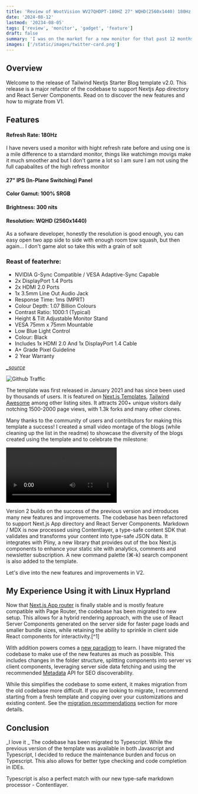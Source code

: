 ```yaml
---
title: 'Review of WootVision WV27QHDPT-180HZ 27" WQHD(2560x1440) 180Hz 1ms IPS AMD FreeSync Gaming Monitor"'
date: '2024-08-12'
lastmod: '20234-08-05'
tags: ['review', 'monitor', 'gadget', 'feature']
draft: false
summary: 'I was on the market for a new monitor for that past 12 months, when I final bought the WootVision monitor it meet all my expections and beyond and this is my review of the  monitore of I have bbeen using monitor for over a month'
images: ['/static/images/twitter-card.png']
---
```


## Overview

Welcome to the release of Tailwind Nextjs Starter Blog template v2.0. This
release is a major refactor of the codebase to support Nextjs App directory and
React Server Components. Read on to discover the new features and how to migrate
from V1.

<TOCInline toc={props.toc} exclude="Introduction" />

## Features


#### Refresh Rate: 180Hz
  I have nevers used a monitor with hight refresh rate before and using one is a
  mile difference to a starndard monitor, things like watchimgn movigs make it
  much smoother and but I don't game a lot so I am sure I am not using the full
  capabalites of the high refress monitor

#### 27" IPS (In-Plane Switching) Panel


#### Color Gamut: 100% SRGB


#### Brightness: 300 nits

#### Resolution: WQHD (2560x1440)
As a sofware developer, honestly the resolution is good enough, you can easy
open two app side to side with enough room tow squash, but then again... I don't
game alot so take this with a grain of solt

### Reast of featerhre:

- NVIDIA G-Sync Compatible / VESA Adaptive-Sync Capable
- 2x DisplayPort 1.4 Ports
- 2x HDMI 2.0 Ports
- 1x 3.5mm Line Out Audio Jack
- Response Time: 1ms (MPRT)
- Colour Depth: 1.07 Billion Colours
- Contrast Ratio: 1000:1 (Typical)
- Height & Tilt Adjustable Monitor Stand
- VESA 75mm x 75mm Mountable
- Low Blue Light Control
- Colour: Black
- Includes 1x HDMI 2.0 And 1x DisplayPort 1.4 Cable
- A+ Grade Pixel Guideline
- 2 Year Warranty

_[_source](https://www.wootware.co.za/wootvision-wv27qhdpt-180hz-27-wqhd-2560x1440-180hz-1ms-ips-amd-freesync-gaming-monitor.html)_


![Github Traffic](/static/images/github-traffic.png)

The template was first released in January 2021 and has since been used by thousands of users. It is featured on [Next.js Templates](https://vercel.com/templates/next.js/tailwind-css-starter-blog), [Tailwind Awesome](https://www.tailwindawesome.com/resources/tailwind-nextjs-starter-blog) among other listing sites. It attracts 200+ unique visitors daily notching 1500-2000 page views, with 1.3k forks and many other clones.

Many thanks to the community of users and contributors for making this template
a success! I created a small video montage of the blogs (while cleaning up the
list in the readme) to showcase the diversity of the blogs created using the
template and to celebrate the milestone:

<video controls>
  <source
    src="https://github-production-user-asset-6210df.s3.amazonaws.com/28362229/258559849-2124c81f-b99d-4431-839c-347e01a2616c.webm"
    type="video/webm"
  />
</video>

Version 2 builds on the success of the previous version and introduces many new
features and improvements. The codebase has been refactored to support Next.js
App directory and React Server Components. Markdown / MDX is now processed using
Contentlayer, a type-safe content SDK that validates and transforms your content
into type-safe JSON data. It integrates with Pliny, a new library that provides
out of the box Next.js components to enhance your static site with analytics,
comments and newsletter subscription. A new command palette (⌘-k) search
component is also added to the template.

Let's dive into the new features and improvements in V2.

## My Experience Using it with Linux Hyprland

Now that [Next.js App router](https://nextjs.org/docs/app) is finally stable and
is mostly feature compatible with Page Router, the codebase has been migrated to
new setup. This allows for a hybrid rendering approach, with the use of React
Server Components generated on the server side for faster page loads and smaller
bundle sizes, while retaining the ability to sprinkle in client side React
components for interactivity.[^1]

With addition powers comes a [new
paradigm](https://nextjs.org/docs/getting-started/react-essentials) to learn. I
have migrated the codebase to make use of the new features as much as possible.
This includes changes in the folder structure, splitting components into server
vs client components, leveraging server side data fetching and using the
recommended
[Metadata](https://nextjs.org/docs/app/building-your-application/optimizing/metadata)
API for SEO discoverability.

While this simplifies the codebase to some extent, it makes migration from the
old codebase more difficult. If you are looking to migrate, I recommend starting
from a fresh template and copying over your customizations and existing content.
See the [migration recommendations](#migration-recommendations) section for more
details.

## Conclusion

_I love it _
The codebase has been migrated to Typescript. While the previous version of the
template was available in both Javascript and Typescript, I decided to reduce
the maintenance burden and focus on Typescript. This also allows for better type
checking and code completion in IDEs.

Typescript is also a perfect match with our new type-safe markdown processor - Contentlayer.

